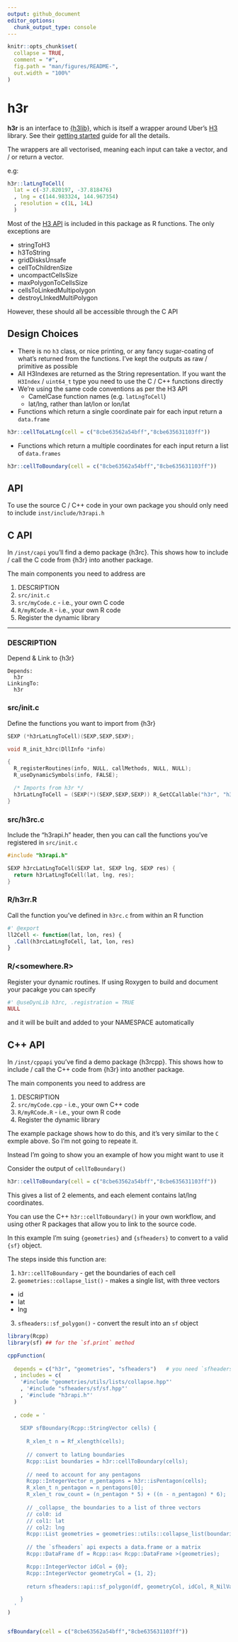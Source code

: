 ```yaml
---
output: github_document
editor_options: 
  chunk_output_type: console
---
```


```r
knitr::opts_chunk$set(
  collapse = TRUE,
  comment = "#",
  fig.path = "man/figures/README-",
  out.width = "100%"
)

```

# h3r

**h3r** is an interface to [{h3lib}](https://github.com/SymbolixAU/h3lib), which is itself a wrapper around Uber's [H3](https://h3geo.org/) library. See their [getting started](https://h3geo.org/docs/) guide for all the details.

The wrappers are all vectorised, meaning each input can take a vector, and / or return a vector. 

e.g:

```r
h3r::latLngToCell(
  lat = c(-37.820197, -37.818476)
  , lng = c(144.983324, 144.967354)
  , resolution = c(1L, 14L)
  )

```


Most of the [H3 API](https://h3geo.org/docs/api/indexing) is included in this package as R functions. The only exceptions are

- stringToH3
- h3ToString
- gridDisksUnsafe
- cellToChildrenSize
- uncompactCellsSize
- maxPolygonToCellsSize
- cellsToLinkedMultipolygon
- destroyLInkedMultiPolygon

However, these should all be accessible through the C API

## Design Choices

- There is no `h3` class, or nice printing, or any fancy sugar-coating of what's returned from the functions. I've kept the outputs as raw / primitive as possible
- All H3Indexes are returned as the String representation. If you want the `H3Index` / `uint64_t` type you need to use the C / C++ functions directly
- We're using the same code conventions as per the H3 API 
  - CamelCase function names (e.g. `latLngToCell`)
  - lat/lng, rather than lat/lon or lon/lat
- Functions which return a single coordinate pair for each input return a `data.frame`


```r
h3r::cellToLatLng(cell = c("8cbe63562a54bff","8cbe635631103ff"))
```

- Functions which return a multiple coordinates for each input return a list of `data.frames`


```r
h3r::cellToBoundary(cell = c("8cbe63562a54bff","8cbe635631103ff"))
```


## API

To use the source C / C++ code in your own package you should only need to include `inst/include/h3rapi.h`



## C API

In `/inst/capi` you'll find a demo package {h3rc}. This shows how to include / call the C code from {h3r} into another package.

The main components you need to address are

1. DESCRIPTION 
2. `src/init.c`
3. `src/myCode.c` - i.e., your own C code
4. `R/myRCode.R`  - i.e., your own R code
5. Register the dynamic library

---


### DESCRIPTION

Depend & Link to {h3r}

```
Depends:
  h3r
LinkingTo:
  h3r
```

### src/init.c

Define the functions you want to import from {h3r}

```c
SEXP (*h3rLatLngToCell)(SEXP,SEXP,SEXP);

void R_init_h3rc(DllInfo *info)

{
  R_registerRoutines(info, NULL, callMethods, NULL, NULL);
  R_useDynamicSymbols(info, FALSE);

  /* Imports from h3r */
  h3rLatLngToCell = (SEXP(*)(SEXP,SEXP,SEXP)) R_GetCCallable("h3r", "h3rLatLngToCell");
}
```

### src/h3rc.c

Include the "h3rapi.h" header, then you can call the functions you've registered in `src/init.c`

```c
#include "h3rapi.h"

SEXP h3rcLatLngToCell(SEXP lat, SEXP lng, SEXP res) {
  return h3rLatLngToCell(lat, lng, res);
}

```

### R/h3rr.R

Call the function you've defined in `h3rc.c` from within an R function

```r
#' @export
ll2Cell <- function(lat, lon, res) {
  .Call(h3rcLatLngToCell, lat, lon, res)
}

```


### R/<somewhere.R>

Register your dynamic routines. If using Roxygen to build and document your pacakge you can specify

```r
#' @useDynLib h3rc, .registration = TRUE
NULL
```

and it will be built and added to your NAMESPACE automatically



## C++ API

In `/inst/cppapi` you've find a demo package {h3rcpp}. This shows how to include / call the C++ code from {h3r} into another package.

The main components you need to address are

1. DESCRIPTION 
3. `src/myCode.cpp` - i.e., your own C++ code
4. `R/myRCode.R`  - i.e., your own R code
5. Register the dynamic library

The example package shows how to do this, and it's very similar to the `C` exmple above. So I'm not going to repeate it. 

Instead I'm going to show you an example of how you might want to use it


Consider the output of `cellToBoundary()`

```r
h3r::cellToBoundary(cell = c("8cbe63562a54bff","8cbe635631103ff"))
```

This gives a list of 2 elements, and each element contains lat/lng coordinates.

You can use the C++ `h3r::cellToBoundary()` in your own workflow, and using other R packages that allow you to link to the source code.

In this example I'm suing `{geometries}` and `{sfheaders}` to convert to a valid `{sf}` object.

The steps inside this function are:

1. `h3r::cellToBoundary` - get the boundaries of each cell
2. `geometries::collapse_list()` - makes a single list, with three vectors
  - id
  - lat
  - lng
3. `sfheaders::sf_polygon()` - convert the result into an `sf` object


```r

library(Rcpp)
library(sf) ## for the `sf.print` method

cppFunction(
  
  depends = c("h3r", "geometries", "sfheaders")   # you need `sfheaders` installed
  , includes = c(
    '#include "geometries/utils/lists/collapse.hpp"'
    , '#include "sfheaders/sf/sf.hpp"'
    , '#include "h3rapi.h"'
  )
  
  , code = '
  
    SEXP sfBoundary(Rcpp::StringVector cells) {
      
      R_xlen_t n = Rf_xlength(cells);  
      
      // convert to latLng boundaries
      Rcpp::List boundaries = h3r::cellToBoundary(cells);
      
      // need to account for any pentagons 
      Rcpp::IntegerVector n_pentagons = h3r::isPentagon(cells);
      R_xlen_t n_pentagon = n_pentagons[0];
      R_xlen_t row_count = (n_pentagon * 5) + ((n - n_pentagon) * 6);
     
      // _collapse_ the boundaries to a list of three vectors
      // col0: id
      // col1: lat
      // col2: lng
      Rcpp::List geometries = geometries::utils::collapse_list(boundaries, row_count);
      
      // the `sfheaders` api expects a data.frame or a matrix
      Rcpp::DataFrame df = Rcpp::as< Rcpp::DataFrame >(geometries);

      Rcpp::IntegerVector idCol = {0};
      Rcpp::IntegerVector geometryCol = {1, 2};
      
      return sfheaders::api::sf_polygon(df, geometryCol, idCol, R_NilValue, "XY", false, true);

    }
  '
)


sfBoundary(cell = c("8cbe63562a54bff","8cbe635631103ff")) 

```





